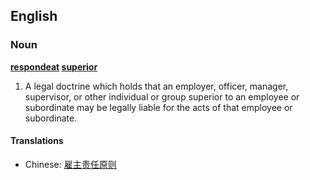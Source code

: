 ==English==
{{wikipedia}}

===Noun===
'''[[respondeat]] [[superior]]'''

# {{law}} A legal doctrine which holds that an employer, officer, manager, supervisor, or other individual or group superior to an employee or subordinate may be legally liable for the acts of that employee or subordinate.

====Translations====
*Chinese: [[雇主责任原则]]